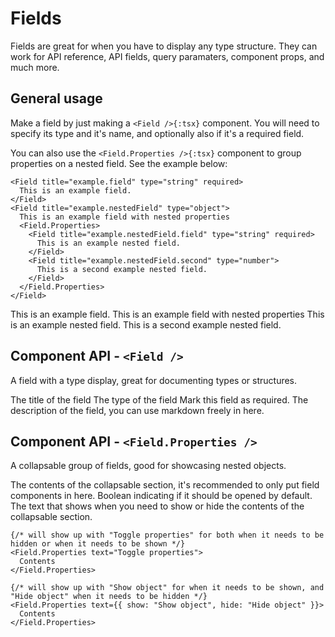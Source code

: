 # Fields

Fields are great for when you have to display any type structure.
They can work for API reference, API fields, query paramaters, component props, and much more.


## General usage

Make a field by just making a `<Field />{:tsx}` component. You will need to specify its type and it's name, and optionally also if it's a required field.

You can also use the `<Field.Properties />{:tsx}` component to group properties on a nested field. See the example below:

````tsx
<Field title="example.field" type="string" required>
  This is an example field.
</Field>
<Field title="example.nestedField" type="object">
  This is an example field with nested properties
  <Field.Properties>
    <Field title="example.nestedField.field" type="string" required>
      This is an example nested field.
    </Field>
    <Field title="example.nestedField.second" type="number">
      This is a second example nested field.
    </Field>
  </Field.Properties>
</Field>
````

<Field title="example.field" type="string" required>
  This is an example field.
</Field>
<Field title="example.nestedField" type="object">
  This is an example field with nested properties
  <Field.Properties>
    <Field title="example.nestedField.field" type="string" required>
      This is an example nested field.
    </Field>
    <Field title="example.nestedField.second" type="number">
      This is a second example nested field.
    </Field>
  </Field.Properties>
</Field>


## Component API - `<Field />`

A field with a type display, great for documenting types or structures.

<Field title
="title" type="string">
  The title of the field
</Field>
<Field title="type" type="string">
  The type of the field
</Field>
<Field title="required" type="boolean">
  Mark this field as required.
</Field>
<Field title="children" type="any">
  The description of the field, you can use markdown freely in here.
</Field>


## Component API - `<Field.Properties />`

A collapsable group of fields, good for showcasing nested objects.

<Field title="children" type="any">
  The contents of the collapsable section, it's recommended to only put field components in here.
</Field>
<Field title="defaultOpen" type="boolean">
  Boolean indicating if it should be opened by default.
</Field>
<Field title="text" type="string | { show: string, hide: string }">
  The text that shows when you need to show or hide the contents of the collapsable section.

  ```tsx title="example"
  {/* will show up with "Toggle properties" for both when it needs to be hidden or when it needs to be shown */}
  <Field.Properties text="Toggle properties">
    Contents
  </Field.Properties>

  {/* will show up with "Show object" for when it needs to be shown, and "Hide object" when it needs to be hidden */}
  <Field.Properties text={{ show: "Show object", hide: "Hide object" }}>
    Contents
  </Field.Properties>
  ```
</Field>
